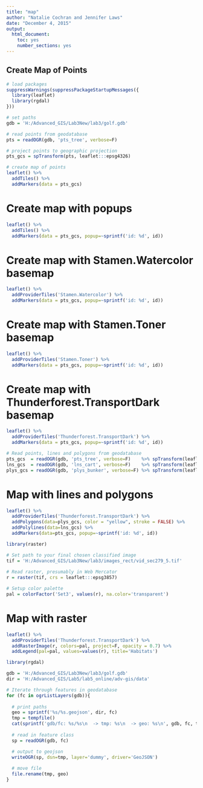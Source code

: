 ```yaml
---
title: "map"
author: "Natalie Cochran and Jennifer Laws"
date: "December 4, 2015"
output:
  html_document:
    toc: yes
    number_sections: yes
---
```


## Create Map of Points

```r
# load packages
suppressWarnings(suppressPackageStartupMessages({
  library(leaflet)
  library(rgdal)
}))

# set paths
gdb = 'H:/Advanced_GIS/Lab3New/lab3/golf.gdb'

# read points from geodatabase
pts = readOGR(gdb, 'pts_tree', verbose=F)

# project points to geographic projection
pts_gcs = spTransform(pts, leaflet:::epsg4326)

# create map of points
leaflet() %>%
  addTiles() %>%
  addMarkers(data = pts_gcs) 
```


# Create map with popups

```r
leaflet() %>%
  addTiles() %>%
  addMarkers(data = pts_gcs, popup=~sprintf('id: %d', id)) 
```

# Create map with Stamen.Watercolor basemap

```r
leaflet() %>%  
  addProviderTiles('Stamen.Watercolor') %>%
  addMarkers(data = pts_gcs, popup=~sprintf('id: %d', id))
```

# Create map with Stamen.Toner basemap

```r
leaflet() %>%  
  addProviderTiles('Stamen.Toner') %>%
  addMarkers(data = pts_gcs, popup=~sprintf('id: %d', id))
```

# Create map with Thunderforest.TransportDark basemap

```r
leaflet() %>%  
  addProviderTiles('Thunderforest.TransportDark') %>%
  addMarkers(data = pts_gcs, popup=~sprintf('id: %d', id))

# Read points, lines and polygons from geodatabase
pts_gcs  = readOGR(gdb, 'pts_tree', verbose=F)    %>% spTransform(leaflet:::epsg4326)
lns_gcs  = readOGR(gdb, 'lns_cart', verbose=F)    %>% spTransform(leaflet:::epsg4326)
plys_gcs = readOGR(gdb, 'plys_bunker', verbose=F) %>% spTransform(leaflet:::epsg4326)
```

# Map with lines and polygons

```r
leaflet() %>%  
  addProviderTiles('Thunderforest.TransportDark') %>%
  addPolygons(data=plys_gcs, color = "yellow", stroke = FALSE) %>%  
  addPolylines(data=lns_gcs) %>%
  addMarkers(data=pts_gcs, popup=~sprintf('id: %d', id))

library(raster)

# Set path to your final chosen classified image
tif = 'H:/Advanced_GIS/Lab3New/lab3/images_rect/vid_sec279_5.tif'
  
# Read raster, presumably in Web Mercator
r = raster(tif, crs = leaflet:::epsg3857)

# Setup color palette
pal = colorFactor('Set3', values(r), na.color='transparent')
```

# Map with raster

```r
leaflet() %>%  
  addProviderTiles('Thunderforest.TransportDark') %>%
  addRasterImage(r, colors=pal, project=F, opacity = 0.7) %>%
  addLegend(pal=pal, values=values(r), title='Habitats')

library(rgdal)

gdb = 'H:/Advanced_GIS/Lab3New/lab3/golf.gdb'
dir = 'H:/Advanced_GIS/Lab5/lab5_online/adv-gis/data'

# Iterate through features in geodatabase
for (fc in ogrListLayers(gdb)){
  
  # print paths
  geo = sprintf('%s/%s.geojson', dir, fc)
  tmp = tempfile()
  cat(sprintf('gdb/fc: %s/%s\n  -> tmp: %s\n  -> geo: %s\n', gdb, fc, tmp, geo))
  
  # read in feature class
  sp = readOGR(gdb, fc)

  # output to geojson
  writeOGR(sp, dsn=tmp, layer='dummy', driver='GeoJSON')
  
  # move file
  file.rename(tmp, geo)
}
```
